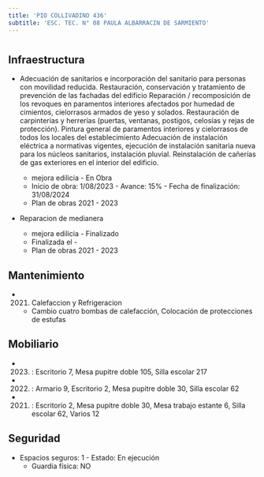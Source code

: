```yaml
---
title: 'PIO COLLIVADINO 436'
subtitle: 'ESC. TEC. N° 08 PAULA ALBARRACIN DE SARMIENTO'
---
```


#
## Infraestructura

* Adecuación de sanitarios e incorporación del sanitario para personas con movilidad reducida.
Restauración, conservación y tratamiento de prevención de las fachadas del edificio
Reparación / recomposición de los revoques en paramentos interiores afectados por humedad de cimientos, cielorrasos armados de yeso y solados.
Restauración de carpinterías y herrerías (puertas, ventanas, postigos, celosías y rejas de protección).
Pintura general de paramentos interiores y cielorrasos de todos los locales del establecimiento
Adecuación de instalación eléctrica a normativas vigentes, ejecución de instalación sanitaria nueva para los núcleos sanitarios, instalación pluvial.
Reinstalación de cañerías de gas exteriores en el interior del edificio.
 
    + mejora edilicia - En Obra 
    + Inicio de obra: 1/08/2023 - Avance: 15% - Fecha de finalización: 31/08/2024 
    + Plan de obras 2021 - 2023 


* Reparacion de medianera 
    + mejora edilicia - Finalizado 
    + Finalizada el - 
    + Plan de obras 2021 - 2023 






## Mantenimiento

*  (2021) Calefaccion y Refrigeracion 
    + Cambio cuatro bombas de calefacción, Colocación de protecciones de estufas





## Mobiliario

*  (2023) : Escritorio 7, Mesa pupitre doble 105, Silla escolar 217 

*  (2022) : Armario 9, Escritorio 2, Mesa pupitre doble 30, Silla escolar 62 

*  (2021) : Escritorio 2, Mesa pupitre doble 30, Mesa trabajo estante 6, Silla escolar 62, Varios 12 





## Seguridad

*  Espacios seguros: 1 - Estado: En ejecución 
    + Guardia física: NO



